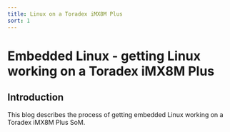 ```yaml
---
title: Linux on a Toradex iMX8M Plus
sort: 1
---
```


# Embedded Linux - getting Linux working on a Toradex iMX8M Plus

## Introduction

This blog describes the process of getting embedded Linux working on a Toradex iMX8M Plus SoM.

